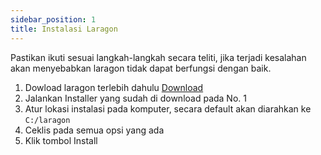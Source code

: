```yaml
---
sidebar_position: 1
title: Instalasi Laragon
---
```


Pastikan ikuti sesuai langkah-langkah secara teliti, jika terjadi kesalahan akan menyebabkan laragon tidak dapat berfungsi dengan baik.

1. Dowload laragon terlebih dahulu [Download](https://github.com/leokhoa/laragon/releases/download/5.0.0/laragon-wamp.exe)
2. Jalankan Installer yang sudah di download pada No. 1
3. Atur lokasi instalasi pada komputer, secara default akan diarahkan ke `C:/laragon`
4. Ceklis pada semua opsi yang ada
5. Klik tombol Install

<ReactPlayer controls url='https://youtu.be/DEYiJvq3_Kg'/>